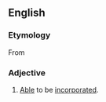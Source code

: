 ==English==

===Etymology===
From {{etyl|frm|en}} {{m|frm|incorporable}}

===Adjective===
{{en-adj|-}}

# [[able#English|Able]] to be [[incorporate#English|incorporate]]d.